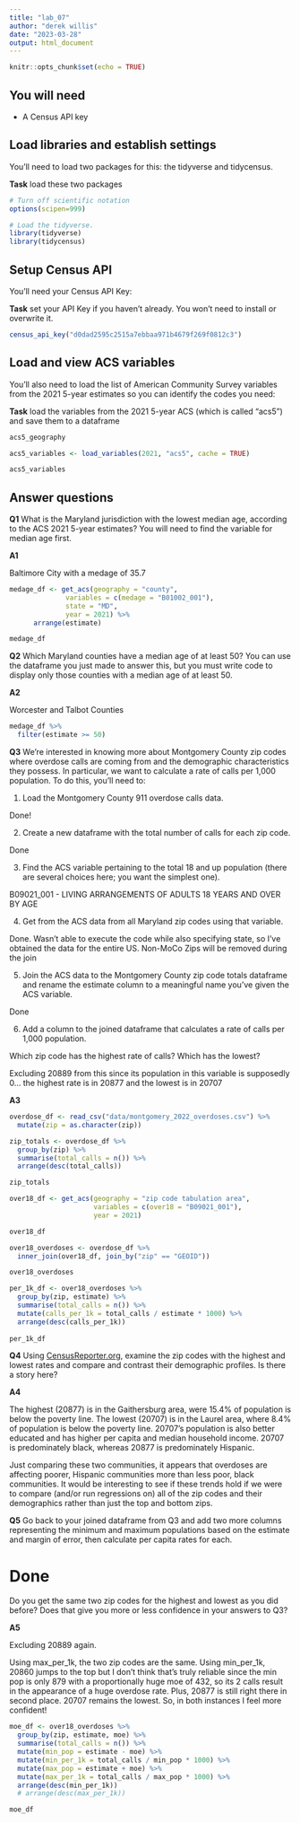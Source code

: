 ```yaml
---
title: "lab_07"
author: "derek willis"
date: "2023-03-28"
output: html_document
---
```


```r
knitr::opts_chunk$set(echo = TRUE)
```

## You will need

-   A Census API key

## Load libraries and establish settings

You'll need to load two packages for this: the tidyverse and tidycensus.

**Task** load these two packages

```r
# Turn off scientific notation
options(scipen=999)

# Load the tidyverse.
library(tidyverse)
library(tidycensus)

```

## Setup Census API

You'll need your Census API Key:

**Task** set your API Key if you haven't already. You won't need to install or overwrite it.

```r

census_api_key("d0dad2595c2515a7ebbaa971b4679f269f0812c3")

```

## Load and view ACS variables

You'll also need to load the list of American Community Survey variables from the 2021 5-year estimates so you can identify the codes you need:

**Task** load the variables from the 2021 5-year ACS (which is called "acs5") and save them to a dataframe

```r

acs5_geography

```

```r

acs5_variables <- load_variables(2021, "acs5", cache = TRUE)

```


```r
acs5_variables
```


## Answer questions

**Q1** What is the Maryland jurisdiction with the lowest median age, according to the ACS 2021 5-year estimates? You will need to find the variable for median age first. 



**A1** 

Baltimore City with a medage of 35.7

```r

medage_df <- get_acs(geography = "county",
              variables = c(medage = "B01002_001"),
              state = "MD",
              year = 2021) %>%
      arrange(estimate)

medage_df
```

**Q2** Which Maryland counties have a median age of at least 50? You can use the dataframe you just made to answer this, but you must write code to display only those counties with a median age of at least 50. 

**A2** 

Worcester and Talbot Counties

```r

medage_df %>%
  filter(estimate >= 50)

```

**Q3** We're interested in knowing more about Montgomery County zip codes where overdose calls are coming from and the demographic characteristics they possess. In particular, we want to calculate a rate of calls per 1,000 population. To do this, you'll need to:

1. Load the Montgomery County 911 overdose calls data.

Done!

2. Create a new dataframe with the total number of calls for each zip code.

Done

3. Find the ACS variable pertaining to the total 18 and up population (there are several choices here; you want the simplest one).

B09021_001 - LIVING ARRANGEMENTS OF ADULTS 18 YEARS AND OVER BY AGE

4. Get from the ACS data from all Maryland zip codes using that variable.

Done. Wasn't able to execute the code while also specifying state, so I've obtained the data for the entire US. Non-MoCo Zips will be removed during the join

5. Join the ACS data to the Montgomery County zip code totals dataframe and rename the estimate column to a meaningful name you've given the ACS variable.

Done

6. Add a column to the joined dataframe that calculates a rate of calls per 1,000 population.

Which zip code has the highest rate of calls? Which has the lowest?

Excluding 20889 from this since its population in this variable is supposedly 0... the highest rate is in 20877 and the lowest is in 20707

**A3** 

```r
overdose_df <- read_csv("data/montgomery_2022_overdoses.csv") %>%
  mutate(zip = as.character(zip))

```

```r
zip_totals <- overdose_df %>%
  group_by(zip) %>%
  summarise(total_calls = n()) %>%
  arrange(desc(total_calls))

zip_totals
```


```r

over18_df <- get_acs(geography = "zip code tabulation area",
                     variables = c(over18 = "B09021_001"),
                     year = 2021)

over18_df

```

```r
over18_overdoses <- overdose_df %>%
  inner_join(over18_df, join_by("zip" == "GEOID"))

over18_overdoses
```


```r

per_1k_df <- over18_overdoses %>%
  group_by(zip, estimate) %>%
  summarise(total_calls = n()) %>%
  mutate(calls_per_1k = total_calls / estimate * 1000) %>%
  arrange(desc(calls_per_1k))
  
per_1k_df

```



**Q4** Using [CensusReporter.org](https://censusreporter.org/), examine the zip codes with the highest and lowest rates and compare and contrast their demographic profiles. Is there a story here?

**A4**

The highest (20877) is in the Gaithersburg area, were 15.4% of population is below the poverty line. The lowest (20707) is in the Laurel area, where 8.4% of population is below the poverty line. 20707's population is also better educated and has higher per capita and median household income. 20707 is predominately black, whereas 20877 is predominately Hispanic.

Just comparing these two communities, it appears that overdoses are affecting poorer, Hispanic communities more than less poor, black communities. It would be interesting to see if these trends hold if we were to compare (and/or run regressions on) all of the zip codes and their demographics rather than just the top and bottom zips.


**Q5** Go back to your joined dataframe from Q3 and add two more columns representing the minimum and maximum populations based on the estimate and margin of error, then calculate per capita rates for each.

# Done

Do you get the same two zip codes for the highest and lowest as you did before? Does that give you more or less confidence in your answers to Q3?

**A5** 

Excluding 20889 again.

Using max_per_1k, the two zip codes are the same. Using min_per_1k, 20860 jumps to the top but I don't think that's truly reliable since the min pop is only 879 with a proportionally huge moe of 432, so its 2 calls result in the appearance of a huge overdose rate. Plus, 20877 is still right there in second place. 20707 remains the lowest. So, in both instances I feel more confident!


```r

moe_df <- over18_overdoses %>%
  group_by(zip, estimate, moe) %>%
  summarise(total_calls = n()) %>%
  mutate(min_pop = estimate - moe) %>%
  mutate(min_per_1k = total_calls / min_pop * 1000) %>%
  mutate(max_pop = estimate + moe) %>%
  mutate(max_per_1k = total_calls / max_pop * 1000) %>%
  arrange(desc(min_per_1k))
  # arrange(desc(max_per_1k))

moe_df

```




